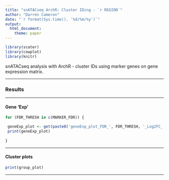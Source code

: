 ```yaml
---
title: "snATACseq ArchR: Cluster IDing - `r REGION`"
author: "Darren Cameron"
date: "`r format(Sys.time(), '%d/%m/%y')`"
output: 
  html_document:
    theme: paper
---
```




```r
library(scater)
library(cowplot)
library(knitr)
```


snATACseq analysis with ArchR - cluster IDs using marker genes on gene expression matrix.

*** 

### Results {.tabset}

***

#### Gene 'Exp' {.tabset}

```R
for (FDR_THRESH in c(MARKER_FDR)) {

 geneExp_plot <- get(paste0('geneExp_plot_FDR_', FDR_THRESH, '_Log2FC_', MARKER_LOG2FC))
 print(geneExp_plot)
 
}
```

***

#### Cluster plots

```R
print(group_plot)
```

***
